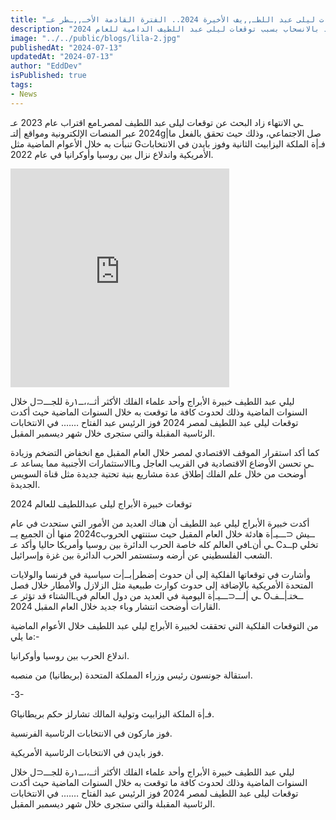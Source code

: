 ```yaml
---
title: "توقـ,,ـعات ليلى عبد اللطـ,,يف الأخيرة 2024.. الفترة القادمة الأخـ,,ـطر عـLـي العالم"
description: "تسريب الحلقة الممنوعة من العرض والمذيع يهدد بالانسحاب بسبب توقعات ليلى عبد اللطيف الدامية للعام 2024!"
image: "../../public/blogs/lila-2.jpg"
publishedAt: "2024-07-13"
updatedAt: "2024-07-13"
author: "EddDev"
isPublished: true
tags:
- News
---
```


مع اقتراب عام 2023 عـLـي الانتهاء زاد البحث عن توقعات ليلى عبد اللطيف لمصر 2024 عبر المنصات الإلكترونية ومواقع |لتـg|صل الاجتماعي، وذلك حيث تحقق بالفعل ما تنبأت به خلال الأعوام الماضية مثل Gفـ|ة الملكة اليزابيث الثانية وفوز بايدن في الانتخابات الأمريكية واندلاع نزال بين روسيا وأوكرانيا في عام 2022.

<iframe width="350" height="350" src="https://www.youtube.com/embed/8FhKQ3VoVuI" frameborder="0" allowfullscreen></iframe>

ليلي عبد اللطيف خبيرة الأبراج وأحد علماء الفلك الأكثر أثــ،،ــ١رة للجـــ⊂ل خلال السنوات الماضية وذلك لحدوث كافة ما توقعت به خلال السنوات الماضية حيث أكدت توقعات ليلى عبد اللطيف لمصر 2024 فوز الرئيس عبد الفتاح ……. في الانتخابات الرئاسية المقبلة والتي ستجرى خلال شهر ديسمبر المقبل.


كما أكد استقرار الموقف الاقتصادي لمصر خلال العام المقبل مع انخفاض التضخم وزيادة الاستثمارات الأجنبية مما يساعد عـLـي تحسن الأوضاع الاقتصادية في القريب العاجل و أوضحت من خلال علم الفلك إطلاق عدة مشاريع بنية تحتية جديدة مثل قناة السويس الجديدة.

توقعات خبيرة الأبراج ليلى عبداللطيف للعالم 2024



أكدت خبيرة الأبراج ليلي عبد اللطيف أن هناك العديد من الأمور التي ستحدث في عام 2024 منها أن الجميع يــcــيش ⊂ـــيـ|ة هادئة خلال العام المقبل حيث ستنتهي الحروب في العالم كله خاصة الحرب الدائرة بين روسيا وأمريكا حاليا وأكد عـLـي أن Cــدp تخلي الشعب الفلسطيني عن أرضه وستستمر الحرب الدائرة بين غزة وإسرائيل.




وأشارت في توقعاتها الفلكية إلى أن حدوث |ضطر|بــ|ت سياسية في فرنسا والولايات المتحدة الأمريكية بالإضافة إلى حدوث كوارث طبيعية مثل الزلازل والأمطار خلال فصل الشتاء قد تؤثر عـLـي |لـــ⊂ـــيـ|ة اليومية في العديد من دول العالم في Oــختـ|ــف القارات أوضحت انتشار وباء جديد خلال العام المقبل 2024.






من التوقعات الفلكية التي تحققت لخبيرة الأبراج ليلي عبد اللطيف خلال الأعوام الماضية ما يلي:-








اندلاع الحرب بين روسيا وأوكرانيا.




استقالة جونسون رئيس وزراء المملكة المتحدة (بريطانيا) من منصبه.

-3-


Gفـ|ة الملكة اليزابيث وتولية المالك تشارلز حكم بريطانيا.




فوز ماركون في الانتخابات الرئاسية الفرنسية.



فوز بايدن في الانتخابات الرئاسية الأمريكية.




ليلي عبد اللطيف خبيرة الأبراج وأحد علماء الفلك الأكثر أثــ،،ــ١رة للجـــ⊂ل خلال السنوات الماضية وذلك لحدوث كافة ما توقعت به خلال السنوات الماضية حيث أكدت توقعات ليلى عبد اللطيف لمصر 2024 فوز الرئيس عبد الفتاح ……. في الانتخابات الرئاسية المقبلة والتي ستجرى خلال شهر ديسمبر المقبل.